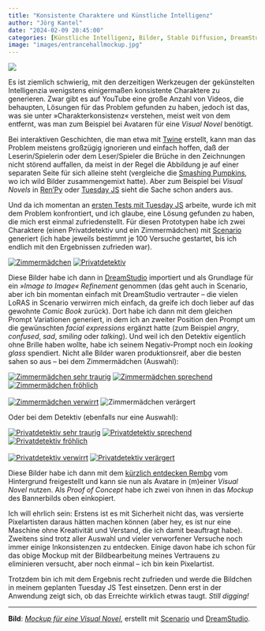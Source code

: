 ```yaml
---
title: "Konsistente Charaktere und Künstliche Intelligenz"
author: "Jörg Kantel"
date: "2024-02-09 20:45:00"
categories: [Künstliche Intelligenz, Bilder, Stable Diffusion, DreamStudio, Scenario, Spieleprogrammierung, Interactive Fiction, Tuesday JS]
image: "images/entrancehallmockup.jpg"
---
```


[![](images/entrancehallmockup-b.jpg)](https://www.flickr.com/photos/schockwellenreiter/53518059577/)

Es ist ziemlich schwierig, mit den derzeitigen Werkzeugen der gekünstelten Intelligenzia wenigstens einigermaßen konsistente Charaktere zu generieren. Zwar gibt es auf YouTube eine große Anzahl von Videos, die behaupten, Lösungen für das Problem gefunden zu haben, jedoch ist das, was sie unter »Charakterkonsistenz« verstehen, meist weit von dem entfernt, was man zum Beispiel bei Avataren für eine *Visual Novel* benötigt.

Bei interaktiven Geschichten, die man etwa mit [Twine](http://cognitiones.kantel-chaos-team.de/multimedia/spieleprogrammierung/twine2.html) erstellt, kann man das Problem meistens großzügig ignorieren und einfach hoffen, daß der Leserin/Spielerin oder dem Leser/Spieler die Brüche in den Zeichnungen nicht störend auffallen, da meist in der Regel die Abbildung je auf einer separaten Seite für sich alleine steht (vergleiche die [Smashing Pumpkins](https://kantel.github.io/posts/2023111901_smashing_pumpkins_devlog_3/), wo ich wild Bilder zusammengemixt hatte). Aber zum Beispiel bei *Visual Novels* in [Ren'Py](http://cognitiones.kantel-chaos-team.de/multimedia/spieleprogrammierung/renpy.html) oder [Tuesday&nbsp;JS](http://cognitiones.kantel-chaos-team.de/multimedia/spieleprogrammierung/tuesdayjs.html) sieht die Sache schon anders aus.

Und da ich momentan an [ersten Tests mit Tuesday&nbsp;JS](https://kantel.github.io/posts/2024020801_tuesdayjs_update/) arbeite, wurde ich mit dem Problem konfrontiert, und ich glaube, eine Lösung gefunden zu haben, die mich erst einmal zufriedenstellt. Für diesen Prototypen habe ich zwei Charaktere (einen Privatdetektiv und ein Zimmermädchen) mit [Scenario](https://app.scenario.com/) generiert (ich habe jeweils bestimmt je 100 Versuche gestartet, bis ich endlich mit den Ergebnissen zufrieden war).

[![Zimmermädchen](images/maid_orig.jpg)](https://www.flickr.com/photos/schockwellenreiter/53515278291/){.lightbox}&nbsp;[![Privatdetektiv](images/priveye_orig.jpg)](https://www.flickr.com/photos/schockwellenreiter/53517612235/){.lightbox}

Diese Bilder habe ich dann in [DreamStudio](https://beta.dreamstudio.ai/generate) importiert und als Grundlage für ein *»Image to Image« Refinement* genommen (das geht auch in Scenario, aber ich bin momentan einfach mit DreamStudio vertrauter -- die vielen LoRAS in Scenario verwirren mich einfach, da greife ich doch lieber auf das gewohnte *Comic Book* zurück). Dort habe ich dann mit dem gleichen Prompt Variationen generiert, in dem ich an zweiter Position den Prompt um die gewünschten *facial expressions* ergänzt hatte (zum Beispiel *angry*, *confused*, *sad*, *smiling* oder *talking*). Und weil ich den Detektiv eigentlich ohne Brille haben wollte, habe ich seinem Negativ-Prompt noch ein *looking glass* spendiert. Nicht alle Bilder waren produktionsreif, aber die besten sahen so aus -- bei dem Zimmermädchen (Auswahl):

[![Zimmermädchen sehr traurig](images/maid01.jpg)](https://www.flickr.com/photos/schockwellenreiter/53519145519/){.lightbox}&nbsp;[![Zimmermädchen sprechend](images/maid02.jpg)](https://www.flickr.com/photos/schockwellenreiter/53519142594/){.lightbox}&nbsp;[![Zimmermädchen fröhlich](images/maid03.jpg)](https://www.flickr.com/photos/schockwellenreiter/53518827531/){.lightbox}<br /><br />
[![Zimmermädchen verwirrt](images/maid04.jpg)](https://www.flickr.com/photos/schockwellenreiter/53519248330/){.lightbox}&nbsp;[![Zimmermädchen verärgert](images/maid05.jpg)]{.lightbox}

Oder bei dem Detektiv (ebenfalls nur eine Auswahl):

[![Privatdetektiv sehr traurig](images/priveye01.jpg)](https://www.flickr.com/photos/schockwellenreiter/53519169229/){.lightbox}&nbsp;[![Privatdetektiv sprechend](images/priveye02.jpg)](https://www.flickr.com/photos/schockwellenreiter/53519168809/){.lightbox}&nbsp;[![Privatdetektiv fröhlich](images/priveye03.jpg)](https://www.flickr.com/photos/schockwellenreiter/53517964722/){.lightbox}<br /><br />
[![Privatdetektiv verwirrt](images/priveye04.jpg)](https://www.flickr.com/photos/schockwellenreiter/53519012558/){.lightbox}&nbsp;[![Privatdetektiv verärgert](images/priveye05.jpg)](https://www.flickr.com/photos/schockwellenreiter/53519156939/){.lightbox}

Diese Bilder habe ich dann mit dem [kürzlich entdecken Rembg](https://kantel.github.io/posts/2024020702_rembg/) vom Hintergrund freigestellt und kann sie nun als Avatare in (m)einer *Visual Novel* nutzen. Als *Proof of Concept* habe ich zwei von ihnen in das *Mockup* des Bannerbilds oben einkopiert.

Ich will ehrlich sein: Erstens ist es mit Sicherheit nicht das, was versierte Pixelartisten daraus hätten machen können (aber hey, es ist nur eine Maschine ohne Kreativität und Verstand, die ich damit beauftragt habe). Zweitens sind trotz aller Auswahl und vieler verworfener Versuche noch immer einige Inkonsistenzen zu entdecken. Einige davon habe ich schon für das obige Mockup mit der Bildbearbeitung meines Vertrauens zu eliminieren versucht, aber noch einmal -- ich bin kein Pixelartist.

Trotzdem bin ich mit dem Ergebnis recht zufrieden und werde die Bildchen in meinem geplanten Tuesday&nbsp;JS Test einsetzen. Denn erst in der Anwendung zeigt sich, ob das Erreichte wirklich etwas taugt. *Still digging!*

---

**Bild**: *[Mockup für eine Visual Novel](https://www.flickr.com/photos/schockwellenreiter/53518059577/)*, erstellt mit [Scenario](http://cognitiones.kantel-chaos-team.de/technikgeschichte/rechnerundnetze/scenario.html) und [DreamStudio](https://beta.dreamstudio.ai/generate).